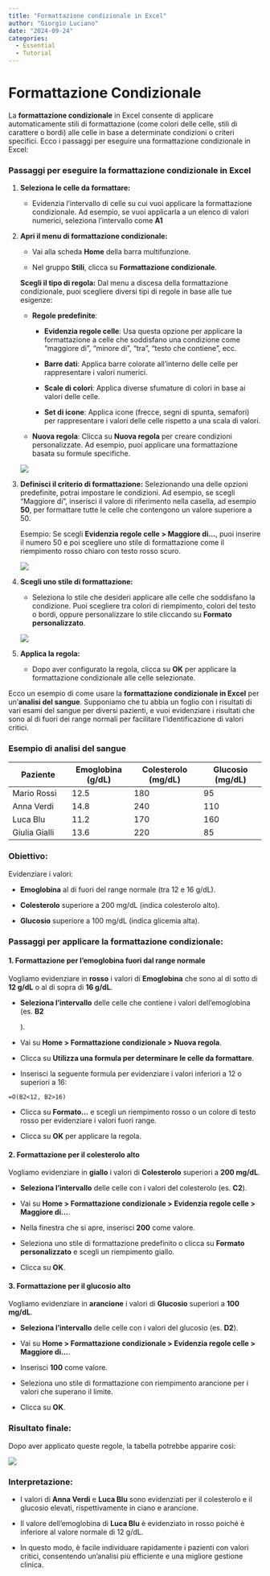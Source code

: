 ```yaml
---
title: "Formattazione condizionale in Excel"
author: "Giorgio Luciano"
date: "2024-09-24"
categories: 
  - Essential
  - Tutorial
---
```


# Formattazione Condizionale

La **formattazione condizionale** in Excel consente di applicare automaticamente stili di formattazione (come colori delle celle, stili di carattere o bordi) alle celle in base a determinate condizioni o criteri specifici. Ecco i passaggi per eseguire una formattazione condizionale in Excel:

### Passaggi per eseguire la formattazione condizionale in Excel

1.  **Seleziona le celle da formattare:**

    -   Evidenzia l'intervallo di celle su cui vuoi applicare la formattazione condizionale. Ad esempio, se vuoi applicarla a un elenco di valori numerici, seleziona l'intervallo come **A1**

2.  **Apri il menu di formattazione condizionale:**

    -   Vai alla scheda **Home** della barra multifunzione.

    -   Nel gruppo **Stili**, clicca su **Formattazione condizionale**.

    **Scegli il tipo di regola:** Dal menu a discesa della formattazione condizionale, puoi scegliere diversi tipi di regole in base alle tue esigenze:

    -   **Regole predefinite**:

        -   **Evidenzia regole celle**: Usa questa opzione per applicare la formattazione a celle che soddisfano una condizione come "maggiore di", "minore di", "tra", "testo che contiene", ecc.

        -   **Barre dati**: Applica barre colorate all'interno delle celle per rappresentare i valori numerici.

        -   **Scale di colori**: Applica diverse sfumature di colori in base ai valori delle celle.

        -   **Set di icone**: Applica icone (frecce, segni di spunta, semafori) per rappresentare i valori delle celle rispetto a una scala di valori.

    -   **Nuova regola**: Clicca su **Nuova regola** per creare condizioni personalizzate. Ad esempio, puoi applicare una formattazione basata su formule specifiche.

    ![](images/Excel_fig2.png)

3.  **Definisci il criterio di formattazione:** Selezionando una delle opzioni predefinite, potrai impostare le condizioni. Ad esempio, se scegli "Maggiore di", inserisci il valore di riferimento nella casella, ad esempio **50**, per formattare tutte le celle che contengono un valore superiore a 50.

    Esempio: Se scegli **Evidenzia regole celle \> Maggiore di...**, puoi inserire il numero 50 e poi scegliere uno stile di formattazione come il riempimento rosso chiaro con testo rosso scuro.

    ![](images/Excel_fig4.png)

4.  **Scegli uno stile di formattazione:**

    -   Seleziona lo stile che desideri applicare alle celle che soddisfano la condizione. Puoi scegliere tra colori di riempimento, colori del testo o bordi, oppure personalizzare lo stile cliccando su **Formato personalizzato**.

    ![](images/Excel_fig5.png)

5.  **Applica la regola:**

    -   Dopo aver configurato la regola, clicca su **OK** per applicare la formattazione condizionale alle celle selezionate.

Ecco un esempio di come usare la **formattazione condizionale in Excel** per un'**analisi del sangue**. Supponiamo che tu abbia un foglio con i risultati di vari esami del sangue per diversi pazienti, e vuoi evidenziare i risultati che sono al di fuori dei range normali per facilitare l'identificazione di valori critici.

### Esempio di analisi del sangue

| **Paziente**  | **Emoglobina (g/dL)** | **Colesterolo (mg/dL)** | **Glucosio (mg/dL)** |
|-----------------|------------------|--------------------|------------------|
| Mario Rossi   | 12.5                  | 180                     | 95                   |
| Anna Verdi    | 14.8                  | 240                     | 110                  |
| Luca Blu      | 11.2                  | 170                     | 160                  |
| Giulia Gialli | 13.6                  | 220                     | 85                   |

### Obiettivo:

Evidenziare i valori:

-   **Emoglobina** al di fuori del range normale (tra 12 e 16 g/dL).

-   **Colesterolo** superiore a 200 mg/dL (indica colesterolo alto).

-   **Glucosio** superiore a 100 mg/dL (indica glicemia alta).

### Passaggi per applicare la formattazione condizionale:

#### 1. Formattazione per l'emoglobina fuori dal range normale

Vogliamo evidenziare in **rosso** i valori di **Emoglobina** che sono al di sotto di **12 g/dL** o al di sopra di **16 g/dL**.

-   **Seleziona l'intervallo** delle celle che contiene i valori dell'emoglobina (es. **B2**

    ).

-   Vai su **Home \> Formattazione condizionale \> Nuova regola**.

-   Clicca su **Utilizza una formula per determinare le celle da formattare**.

-   Inserisci la seguente formula per evidenziare i valori inferiori a 12 o superiori a 16:

`=O(B2<12, B2>16)`

-   Clicca su **Formato...** e scegli un riempimento rosso o un colore di testo rosso per evidenziare i valori fuori range.

-   Clicca su **OK** per applicare la regola.

#### 2. Formattazione per il colesterolo alto

Vogliamo evidenziare in **giallo** i valori di **Colesterolo** superiori a **200 mg/dL**.

-   **Seleziona l'intervallo** delle celle con i valori del colesterolo (es. **C2**).

-   Vai su **Home \> Formattazione condizionale \> Evidenzia regole celle \> Maggiore di...**.

-   Nella finestra che si apre, inserisci **200** come valore.

-   Seleziona uno stile di formattazione predefinito o clicca su **Formato personalizzato** e scegli un riempimento giallo.

-   Clicca su **OK**.

#### 3. Formattazione per il glucosio alto

Vogliamo evidenziare in **arancione** i valori di **Glucosio** superiori a **100 mg/dL**.

-   **Seleziona l'intervallo** delle celle con i valori del glucosio (es. **D2**).

-   Vai su **Home \> Formattazione condizionale \> Evidenzia regole celle \> Maggiore di...**.

-   Inserisci **100** come valore.

-   Seleziona uno stile di formattazione con riempimento arancione per i valori che superano il limite.

-   Clicca su **OK**.

### Risultato finale:

Dopo aver applicato queste regole, la tabella potrebbe apparire così:

![](images/Excel_fig7.png)

### Interpretazione:

-   I valori di **Anna Verdi** e **Luca Blu** sono evidenziati per il colesterolo e il glucosio elevati, rispettivamente in ciano e arancione.

-   Il valore dell'emoglobina di **Luca Blu** è evidenziato in rosso poiché è inferiore al valore normale di 12 g/dL.

-   In questo modo, è facile individuare rapidamente i pazienti con valori critici, consentendo un'analisi più efficiente e una migliore gestione clinica.
